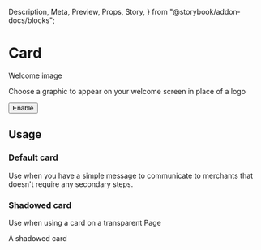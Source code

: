   Description,
  Meta,
  Preview,
  Props,
  Story,
} from "@storybook/addon-docs/blocks";

<Meta component={Card} title="Components / Structure / Card" />

# Card

<Description of={Card} />

<Preview withToolbar>
  <Story name="Example">
    <Card>
      <Stack alignment="center" distribution="equalSpacing" wrap={false}>
        <Stack wrap={false}>
          <User height={44} width={44} />
          <Stack vertical>
            <Heading>Welcome image</Heading>
            <p>
              Choose a graphic to appear on your welcome screen in place of a
              logo
            </p>
          </Stack>
        </Stack>
        <Button>Enable</Button>
      </Stack>
    </Card>
  </Story>
</Preview>

<Props of={Card} />

## Usage

### Default card

Use when you have a simple message to communicate to merchants that doesn't require any secondary steps.

### Shadowed card

Use when using a card on a transparent Page

<Preview>
  <Story name="Shadow">
    <div style={{ backgroundColor: "#f6f6f9", padding: "20px" }}>
      <Card shadow>A shadowed card</Card>
    </div>
  </Story>
</Preview>
